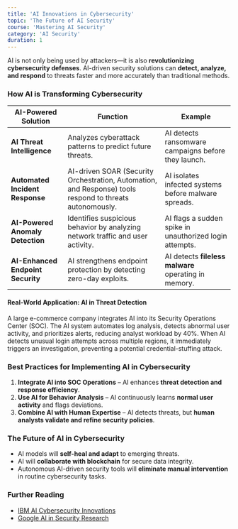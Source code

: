 ```yaml
---
title: 'AI Innovations in Cybersecurity'
topic: 'The Future of AI Security'
course: 'Mastering AI Security'
category: 'AI Security'
duration: 1
---
```


AI is not only being used by attackers—it is also **revolutionizing cybersecurity defenses**. AI-driven security solutions can **detect, analyze, and respond** to threats faster and more accurately than traditional methods.

### How AI is Transforming Cybersecurity

| AI-Powered Solution               | Function                                                                                                 | Example                                                 |
| --------------------------------- | -------------------------------------------------------------------------------------------------------- | ------------------------------------------------------- |
| **AI Threat Intelligence**        | Analyzes cyberattack patterns to predict future threats.                                                 | AI detects ransomware campaigns before they launch.     |
| **Automated Incident Response**   | AI-driven SOAR (Security Orchestration, Automation, and Response) tools respond to threats autonomously. | AI isolates infected systems before malware spreads.    |
| **AI-Powered Anomaly Detection**  | Identifies suspicious behavior by analyzing network traffic and user activity.                           | AI flags a sudden spike in unauthorized login attempts. |
| **AI-Enhanced Endpoint Security** | AI strengthens endpoint protection by detecting zero-day exploits.                                       | AI detects **fileless malware** operating in memory.    |

#### **Real-World Application: AI in Threat Detection**

A large e-commerce company integrates AI into its Security Operations Center (SOC). The AI system automates log analysis, detects abnormal user activity, and prioritizes alerts, reducing analyst workload by 40%. When AI detects unusual login attempts across multiple regions, it immediately triggers an investigation, preventing a potential credential-stuffing attack.

### Best Practices for Implementing AI in Cybersecurity

1. **Integrate AI into SOC Operations** – AI enhances **threat detection and response efficiency**.
2. **Use AI for Behavior Analysis** – AI continuously learns **normal user activity** and flags deviations.
3. **Combine AI with Human Expertise** – AI detects threats, but **human analysts validate and refine security policies**.

### The Future of AI in Cybersecurity

- AI models will **self-heal and adapt** to emerging threats.
- AI will **collaborate with blockchain** for secure data integrity.
- Autonomous AI-driven security tools will **eliminate manual intervention** in routine cybersecurity tasks.

### Further Reading

- [IBM AI Cybersecurity Innovations](https://www.ibm.com/security)
- [Google AI in Security Research](https://ai.google/research/)
